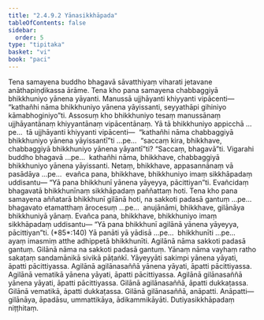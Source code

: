 ```yaml
---
title: "2.4.9.2 Yānasikkhāpada"
tableOfContents: false
sidebar:
  order: 5
type: "tipitaka"
basket: "vi"
book: "paci"
---
```



<DynamicBreadcrumb />

<Division number="1184" book="paci" bookNo="2" page="452">

<Paragraph number="3439" book="paci">
Tena samayena buddho bhagavā sāvatthiyaṃ viharati jetavane anāthapiṇḍikassa ārāme. Tena kho pana samayena chabbaggiyā bhikkhuniyo yānena yāyanti. Manussā ujjhāyanti khiyyanti vipācenti—  “kathañhi nāma bhikkhuniyo yānena yāyissanti, seyyathāpi gihiniyo kāmabhoginiyo”ti.
</Paragraph>

<Paragraph number="3440" book="paci">
Assosuṃ kho bhikkhuniyo tesaṃ manussānaṃ ujjhāyantānaṃ khiyyantānaṃ vipācentānaṃ. Yā tā bhikkhuniyo appicchā …pe…  tā ujjhāyanti khiyyanti vipācenti—  “kathañhi nāma chabbaggiyā bhikkhuniyo yānena yāyissantī”ti …pe…  “saccaṃ kira, bhikkhave, chabbaggiyā bhikkhuniyo yānena yāyantī”ti? “Saccaṃ, bhagavā”ti. Vigarahi buddho bhagavā …pe…  kathañhi nāma, bhikkhave, chabbaggiyā bhikkhuniyo yānena yāyissanti. Netaṃ, bhikkhave, appasannānaṃ vā pasādāya …pe…  evañca pana, bhikkhave, bhikkhuniyo imaṃ sikkhāpadaṃ uddisantu—
</Paragraph>

<Paragraph number="3441" book="paci">
<Emphasis>“Yā pana bhikkhunī yānena yāyeyya, pācittiyan”</Emphasis>ti.
</Paragraph>

<Paragraph number="3442" book="paci">
Evañcidaṃ bhagavatā bhikkhunīnaṃ sikkhāpadaṃ paññattaṃ hoti.
</Paragraph>

</Division>
<Division number="1185" book="paci" bookNo="2" page="452">

<Paragraph number="3443" book="paci">
Tena kho pana samayena aññatarā bhikkhunī gilānā hoti, na sakkoti padasā gantuṃ …pe…  bhagavato etamatthaṃ ārocesuṃ …pe…  anujānāmi, bhikkhave, gilānāya bhikkhuniyā yānaṃ. Evañca pana, bhikkhave, bhikkhuniyo imaṃ sikkhāpadaṃ uddisantu—
</Paragraph>

</Division>
<Division number="1186" book="paci" bookNo="2" page="453">

<Paragraph number="3444" book="paci">
<Emphasis>“Yā pana bhikkhunī agilānā yānena yāyeyya, pācittiyan”</Emphasis>ti. (*85*:<Emphasis>140</Emphasis>)
</Paragraph>

</Division>
<Division number="1187" book="paci" bookNo="2" page="453">

<Paragraph number="3445" book="paci">
<Emphasis>Yā panā</Emphasis>ti yā yādisā …pe…  <Emphasis>bhikkhunī</Emphasis>ti …pe…  ayaṃ imasmiṃ atthe adhippetā bhikkhunīti.
</Paragraph>

<Paragraph number="3446" book="paci">
<Emphasis>Agilānā</Emphasis> nāma sakkoti padasā gantuṃ.
</Paragraph>

<Paragraph number="3447" book="paci">
<Emphasis>Gilānā</Emphasis> nāma na sakkoti padasā gantuṃ.
</Paragraph>

<Paragraph number="3448" book="paci">
<Emphasis>Yānaṃ</Emphasis> nāma vayhaṃ ratho sakaṭaṃ sandamānikā sivikā pāṭaṅkī.
</Paragraph>

<Paragraph number="3449" book="paci">
<Emphasis>Yāyeyyā</Emphasis>ti sakimpi yānena yāyati, āpatti pācittiyassa.
</Paragraph>

</Division>
<Division number="1188" book="paci" bookNo="2" page="453">

<Paragraph number="3450" book="paci">
Agilānā agilānasaññā yānena yāyati, āpatti pācittiyassa. Agilānā vematikā yānena yāyati, āpatti pācittiyassa. Agilānā gilānasaññā yānena yāyati, āpatti pācittiyassa.
</Paragraph>

<Paragraph number="3451" book="paci">
Gilānā agilānasaññā, āpatti dukkaṭassa. Gilānā vematikā, āpatti dukkaṭassa. Gilānā gilānasaññā, anāpatti.
</Paragraph>

</Division>
<Division number="1189" book="paci" bookNo="2" page="453">

<Paragraph number="3452" book="paci">
Anāpatti—  gilānāya, āpadāsu, ummattikāya, ādikammikāyāti.

</Paragraph>
</Division>

<Paragraph number="3453" type="center" book="paci">
Dutiyasikkhāpadaṃ niṭṭhitaṃ.
</Paragraph>
